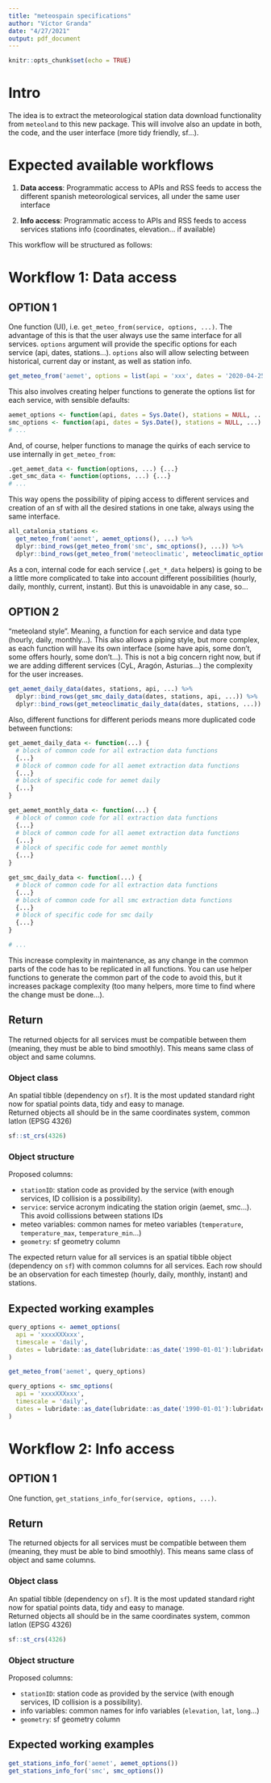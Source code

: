 ```yaml
---
title: "meteospain specifications"
author: "Víctor Granda"
date: "4/27/2021"
output: pdf_document
---
```


```r
knitr::opts_chunk$set(echo = TRUE)
```

# Intro

The idea is to extract the meteorological station data download functionality from `meteoland` to this
new package. This will involve also an update in both, the code, and the user interface (more tidy friendly,
sf...).

# Expected available workflows

  1. **Data access**: Programmatic access to APIs and RSS feeds to access the different spanish meteorological
  services, all under the same user interface
  
  1. **Info access**: Programmatic access to APIs and RSS feeds to access services stations info (coordinates,
  elevation... if available)

This workflow will be structured as follows:

# Workflow 1: Data access

## OPTION 1

One function (UI), i.e. `get_meteo_from(service, options, ...)`. The advantage of this is that the user
always use the same interface for all services. `options` argument will provide the specific options for
each service (api, dates, stations...). `options` also will allow selecting between historical, current day
or instant, as well as station info.

```r
get_meteo_from('aemet', options = list(api = 'xxx', dates = '2020-04-25', stations = 'X234'), ...)
```

This also involves creating helper functions to generate the options list for each service, with sensible
defaults:

```r
aemet_options <- function(api, dates = Sys.Date(), stations = NULL, ...) {...}
smc_options <- function(api, dates = Sys.Date(), stations = NULL, ...) {...}
# ...
```

And, of course, helper functions to manage the quirks of each service to use internally in `get_meteo_from`:

```r
.get_aemet_data <- function(options, ...) {...}
.get_smc_data <- function(options, ...) {...}
# ...
```

This way opens the possibility of piping access to different services and creation of an sf with all the 
desired stations in one take, always using the same interface.

```r
all_catalonia_stations <-
  get_meteo_from('aemet', aemet_options(), ...) %>%
  dplyr::bind_rows(get_meteo_from('smc', smc_options(), ...)) %>%
  dplyr::bind_rows(get_meteo_from('meteoclimatic', meteoclimatic_options(), ...))
```

As a con, internal code for each service (`.get_*_data` helpers) is going to be a little more complicated
to take into account different possibilities (hourly, daily, monthly, current, instant). But this is
unavoidable in any case, so...

## OPTION 2

"meteoland style". Meaning, a function for each service and data type (hourly, daily, monthly...). This also
allows a piping style, but more complex, as each function will have its own interface (some have apis,
some don't, some offers hourly, some don't...). This is not a big concern right now, but if we are adding
different services (CyL, Aragón, Asturias...) the complexity for the user increases.

```r
get_aemet_daily_data(dates, stations, api, ...) %>%
  dplyr::bind_rows(get_smc_daily_data(dates, stations, api, ...)) %>%
  dplyr::bind_rows(get_meteoclimatic_daily_data(dates, stations, ...))
```

Also, different functions for different periods means more duplicated code between functions:

```r
get_aemet_daily_data <- function(...) {
  # block of common code for all extraction data functions
  {...}
  # block of common code for all aemet extraction data functions
  {...}
  # block of specific code for aemet daily
  {...}
}

get_aemet_monthly_data <- function(...) {
  # block of common code for all extraction data functions
  {...}
  # block of common code for all aemet extraction data functions
  {...}
  # block of specific code for aemet monthly
  {...}
}

get_smc_daily_data <- function(...) {
  # block of common code for all extraction data functions
  {...}
  # block of common code for all smc extraction data functions
  {...}
  # block of specific code for smc daily
  {...}
}

# ...
```

This increase complexity in maintenance, as any change in the common parts of the code has to be replicated
in all functions. You can use helper functions to generate the common part of the code to avoid this, but
it increases package complexity (too many helpers, more time to find where the change must be done...).

## Return

The returned objects for all services must be compatible between them (meaning, they must be able to bind
smoothly). This means same class of object and same columns.  

### Object class

An spatial tibble (dependency on `sf`). It is the most updated standard right now for spatial points data,
tidy and easy to manage.  
Returned objects all should be in the same coordinates system, common latlon (EPSG 4326)

```r
sf::st_crs(4326)
```

### Object structure

Proposed columns:

  - `stationID`: station code as provided by the service (with enough services, ID collision is a possibility).
  - `service`: service acronym indicating the station origin (aemet, smc...). This avoid collissions between
  stations IDs
  - meteo variables: common names for meteo variables (`temperature`, `temperature_max`, `temperature_min`...)
  - `geometry`: sf geometry column



The expected return value for all services is an spatial tibble object (dependency on `sf`) with common
columns for all services. Each row should be an observation for each timestep (hourly, daily, monthly, instant)
and stations.

## Expected working examples

```r
query_options <- aemet_options(
  api = 'xxxxXXXxxx',
  timescale = 'daily',
  dates = lubridate::as_date(lubridate::as_date('1990-01-01'):lubridate::as_date('2020-12-31'))
)

get_meteo_from('aemet', query_options)

query_options <- smc_options(
  api = 'xxxxXXXxxx',
  timescale = 'daily',
  dates = lubridate::as_date(lubridate::as_date('1990-01-01'):lubridate::as_date('2020-12-31'))
)
```

# Workflow 2: Info access

## OPTION 1

One function, `get_stations_info_for(service, options, ...)`.

## Return

The returned objects for all services must be compatible between them (meaning, they must be able to bind
smoothly). This means same class of object and same columns.  

### Object class

An spatial tibble (dependency on `sf`). It is the most updated standard right now for spatial points data,
tidy and easy to manage.  
Returned objects all should be in the same coordinates system, common latlon (EPSG 4326)

```r
sf::st_crs(4326)
```

### Object structure

Proposed columns:

  - `stationID`: station code as provided by the service (with enough services, ID collision is a possibility).
  - info variables: common names for info variables (`elevation`, `lat`, `long`...)
  - `geometry`: sf geometry column


## Expected working examples

```r
get_stations_info_for('aemet', aemet_options())
get_stations_info_for('smc', smc_options())
```

